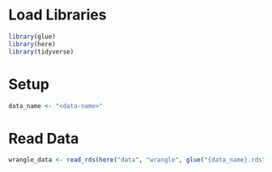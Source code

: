 # Load Libraries
```r
library(glue)
library(here)
library(tidyverse)
```

# Setup
```r
data_name <- "<data-name>"
```

# Read Data
```r
wrangle_data <- read_rds(here("data", "wrangle", glue("{data_name}.rds")))
```
